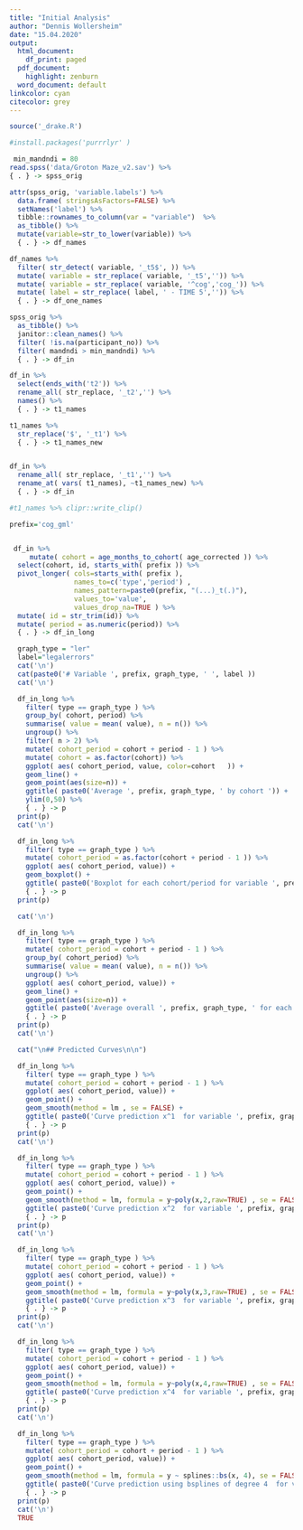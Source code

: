 ```yaml
---
title: "Initial Analysis"
author: "Dennis Wollersheim"
date: "15.04.2020"
output:
  html_document:
    df_print: paged
  pdf_document:
    highlight: zenburn
  word_document: default
linkcolor: cyan
citecolor: grey
---
```


\tableofcontents

```r

source('_drake.R')
```


```r
#install.packages('purrrlyr' )

 min_mandndi = 80
read.spss('data/Groton Maze_v2.sav') %>% 
{ . } -> spss_orig

attr(spss_orig, 'variable.labels') %>%
  data.frame( stringsAsFactors=FALSE) %>% 
  setNames('label') %>%
  tibble::rownames_to_column(var = "variable")  %>%
  as_tibble() %>%
  mutate(variable=str_to_lower(variable)) %>%
  { . } -> df_names

df_names %>%
  filter( str_detect( variable, '_t5$', )) %>%
  mutate( variable = str_replace( variable, '_t5','')) %>%
  mutate( variable = str_replace( variable, '^cog','cog_')) %>%
  mutate( label = str_replace( label, ' - TIME 5','')) %>% 
  { . } -> df_one_names

spss_orig %>%
  as_tibble() %>%
  janitor::clean_names() %>%
  filter( !is.na(participant_no)) %>%
  filter( mandndi > min_mandndi) %>%
  { . } -> df_in

df_in %>%
  select(ends_with('t2')) %>%
  rename_all( str_replace, '_t2','') %>%
  names() %>%
  { . } -> t1_names

t1_names %>%
  str_replace('$', '_t1') %>%
  { . } -> t1_names_new


df_in %>%
  rename_all( str_replace, '_t1','') %>%
  rename_at( vars( t1_names), ~t1_names_new) %>%
  { . } -> df_in

#t1_names %>% clipr::write_clip()

prefix='cog_gml'


 df_in %>%
     mutate( cohort = age_months_to_cohort( age_corrected )) %>%
  select(cohort, id, starts_with( prefix )) %>%
  pivot_longer( cols=starts_with( prefix ),
                names_to=c('type','period') ,
                names_pattern=paste0(prefix, "(...)_t(.)"),
                values_to='value',
                values_drop_na=TRUE ) %>%
  mutate( id = str_trim(id)) %>%
  mutate( period = as.numeric(period)) %>%
  { . } -> df_in_long

```

```r


  graph_type = "ler"
  label="legalerrors"
  cat('\n')
  cat(paste0('# Variable ', prefix, graph_type, ' ', label ))
  cat('\n')

  df_in_long %>%
    filter( type == graph_type ) %>%
    group_by( cohort, period) %>%
    summarise( value = mean( value), n = n()) %>%
    ungroup() %>%
    filter( n > 2) %>%
    mutate( cohort_period = cohort + period - 1 ) %>%
    mutate( cohort = as.factor(cohort)) %>%
    ggplot( aes( cohort_period, value, color=cohort   )) +
    geom_line() +
    geom_point(aes(size=n)) +
    ggtitle( paste0('Average ', prefix, graph_type, ' by cohort ')) +
    ylim(0,50) %>%
    { . } -> p
  print(p)
  cat('\n')

  df_in_long %>%
    filter( type == graph_type ) %>%
    mutate( cohort_period = as.factor(cohort + period - 1 )) %>%
    ggplot( aes( cohort_period, value)) +
    geom_boxplot() +
    ggtitle( paste0('Boxplot for each cohort/period for variable ', prefix, graph_type , '')) %>%
    { . } -> p
  print(p)

  cat('\n')

  df_in_long %>%
    filter( type == graph_type ) %>%
    mutate( cohort_period = cohort + period - 1 ) %>%
    group_by( cohort_period) %>%
    summarise( value = mean( value), n = n()) %>%
    ungroup() %>%
    ggplot( aes( cohort_period, value)) +
    geom_line() +
    geom_point(aes(size=n)) +
    ggtitle( paste0('Average overall ', prefix, graph_type, ' for each cohort/period')) %>%
    { . } -> p
  print(p)
  cat('\n')

  cat("\n## Predicted Curves\n\n")

  df_in_long %>%
    filter( type == graph_type ) %>%
    mutate( cohort_period = cohort + period - 1 ) %>%
    ggplot( aes( cohort_period, value)) +
    geom_point() +
    geom_smooth(method = lm , se = FALSE) +
    ggtitle( paste0('Curve prediction x^1  for variable ', prefix, graph_type, ' for each cohort/period')) %>%
    { . } -> p
  print(p)
  cat('\n')

  df_in_long %>%
    filter( type == graph_type ) %>%
    mutate( cohort_period = cohort + period - 1 ) %>%
    ggplot( aes( cohort_period, value)) +
    geom_point() +
    geom_smooth(method = lm, formula = y~poly(x,2,raw=TRUE) , se = FALSE) +
    ggtitle( paste0('Curve prediction x^2  for variable ', prefix, graph_type, ' for each cohort/period')) %>%
    { . } -> p
  print(p)
  cat('\n')

  df_in_long %>%
    filter( type == graph_type ) %>%
    mutate( cohort_period = cohort + period - 1 ) %>%
    ggplot( aes( cohort_period, value)) +
    geom_point() +
    geom_smooth(method = lm, formula = y~poly(x,3,raw=TRUE) , se = FALSE) +
    ggtitle( paste0('Curve prediction x^3  for variable ', prefix, graph_type, ' for each cohort/period')) %>%
    { . } -> p
  print(p)
  cat('\n')

  df_in_long %>%
    filter( type == graph_type ) %>%
    mutate( cohort_period = cohort + period - 1 ) %>%
    ggplot( aes( cohort_period, value)) +
    geom_point() +
    geom_smooth(method = lm, formula = y~poly(x,4,raw=TRUE) , se = FALSE) +
    ggtitle( paste0('Curve prediction x^4  for variable ', prefix, graph_type, ' for each cohort/period')) %>%
    { . } -> p
  print(p)
  cat('\n')

  df_in_long %>%
    filter( type == graph_type ) %>%
    mutate( cohort_period = cohort + period - 1 ) %>%
    ggplot( aes( cohort_period, value)) +
    geom_point() +
    geom_smooth(method = lm, formula = y ~ splines::bs(x, 4), se = FALSE) +
    ggtitle( paste0('Curve prediction using bsplines of degree 4  for variable ', prefix, graph_type, ' for each cohort/period')) %>%
    { . } -> p
  print(p)
  cat('\n')
  TRUE



```







